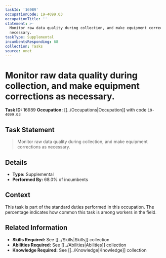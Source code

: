 ```yaml
---
taskId: '16989'
occupationCode: 19-4099.03
occupationTitle: ''
statement: >-
  Monitor raw data quality during collection, and make equipment corrections as
  necessary.
taskType: Supplemental
incumbentsResponding: 68
collection: Tasks
source: onet
---
```

# Monitor raw data quality during collection, and make equipment corrections as necessary.

**Task ID:** 16989
**Occupation:** [[../Occupations|Occupation]] with code `19-4099.03`

## Task Statement

> Monitor raw data quality during collection, and make equipment corrections as necessary.

## Details

- **Type:** Supplemental
- **Performed By:** 68.0% of incumbents

## Context

This task is part of the standard duties performed in this occupation. The percentage indicates how common this task is among workers in the field.

## Related Information

- **Skills Required:** See [[../Skills|Skills]] collection
- **Abilities Required:** See [[../Abilities|Abilities]] collection
- **Knowledge Required:** See [[../Knowledge|Knowledge]] collection
